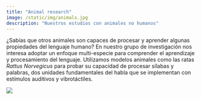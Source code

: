 ```yaml
---
title: "Animal research"
image: /static/img/animals.jpg
description: "Nuestros estudios con animales no humanos"
---
```


::: textbox
¿Sabías que otros animales son capaces de procesar y aprender algunas propiedades del lenguaje humano? En nuestro grupo de investigación nos interesa adoptar un enfoque multi-especie para comprender el aprendizaje y procesamiento del lenguaje. Utilizamos modelos animales como las ratas *Rattus Norvegicus* para probar su capacidad de procesar sílabas y palabras, dos unidades fundamentales del habla que se implementan con estímulos auditivos y vibrotáctiles.
:::


![](/static/img/animals.jpg)